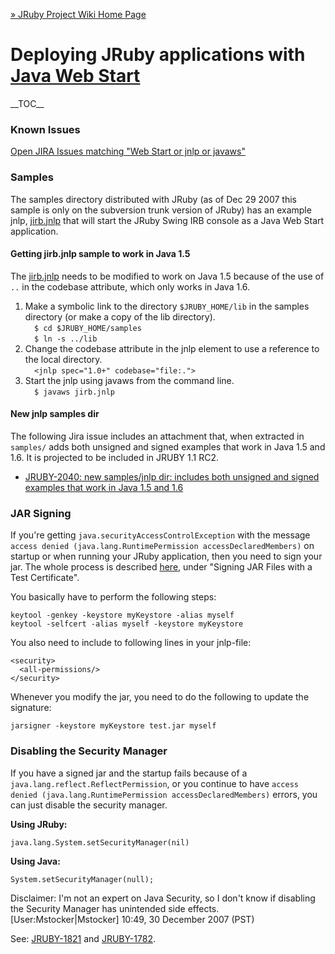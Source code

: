 [[Home|&raquo; JRuby Project Wiki Home Page]]
=Deploying JRuby applications with [http://java.sun.com/j2se/1.5.0/docs/guide/javaws// Java Web Start]=
__TOC__
===Known Issues===
[http://jira.codehaus.org/secure/IssueNavigator.jspa?reset=true&query=%22web+start%22+%7C%7C+jnlp+%7C%7C+webstart+%7C%7C+javaws&summary=true&description=true&body=true&pid=11295&status=1&status=3 Open JIRA Issues matching "Web Start or jnlp or javaws"]

===Samples===
The samples directory distributed with JRuby (as of Dec 29 2007 this sample is only on the subversion trunk version of JRuby) has an example jnlp, [http://svn.codehaus.org/jruby/trunk/jruby/samples/jirb.jnlp/ jirb.jnlp] that will start the JRuby Swing IRB console as a Java Web Start application. 

====Getting jirb.jnlp sample to work in Java 1.5====
The [http://svn.codehaus.org/jruby/trunk/jruby/samples/jirb.jnlp/ jirb.jnlp] needs to be modified to work on Java 1.5 because of the use of <tt>..</tt> in the codebase attribute, which only works in Java 1.6.
# Make a symbolic link to the directory <tt>$JRUBY_HOME/lib</tt> in the samples directory (or make a copy of the lib directory).<br/><tt> &nbsp; $ cd $JRUBY_HOME/samples<br/> &nbsp; $ ln -s ../lib</tt>
# Change the codebase attribute in the jnlp element to use a reference to the local directory.<br/><tt> &nbsp; &lt;jnlp spec="1.0+" codebase="file:."&gt;</tt>
# Start the jnlp using javaws from the command line. <br/><tt> &nbsp; $ javaws jirb.jnlp</tt>

====New jnlp samples dir====
The following Jira issue includes an attachment that, when extracted in <tt>samples/</tt> adds both unsigned and signed examples that work in Java 1.5 and 1.6. It is projected to be included in JRUBY 1.1 RC2.
* [http://jira.codehaus.org/browse/JRUBY-2040 JRUBY-2040: new samples/jnlp dir: includes both unsigned and signed examples that work in Java 1.5 and 1.6]

===JAR Signing===
If you're getting <tt>java.securityAccessControlException</tt> with the message <tt>access denied (java.lang.RuntimePermission accessDeclaredMembers)</tt> on startup or when running your JRuby application, then you need to sign your jar. The whole process is described 
[http://java.sun.com/products/javawebstart/1.2/docs/developersguide.html#dev here], under "Signing JAR Files with a Test Certificate". 

You basically have to perform the following steps:

 keytool -genkey -keystore myKeystore -alias myself
 keytool -selfcert -alias myself -keystore myKeystore

You also need to include to following lines in your jnlp-file:
 &lt;security&gt; 
   &lt;all-permissions/&gt; 
 &lt;/security&gt;

Whenever you modify the jar, you need to do the following to update the signature:
 jarsigner -keystore myKeystore test.jar myself

===Disabling the Security Manager===
If you have a signed jar and the startup fails because of a <tt>java.lang.reflect.ReflectPermission</tt>, or you continue to have <tt>access denied (java.lang.RuntimePermission accessDeclaredMembers)</tt> errors, you can just disable the security manager.

'''Using JRuby:'''
 java.lang.System.setSecurityManager(nil)
'''Using Java:'''
 System.setSecurityManager(null);
Disclaimer: I'm not an expert on Java Security, so I don't know if disabling the Security Manager has unintended side effects. <nowiki>[User:Mstocker|Mstocker]</nowiki> 10:49, 30 December 2007 (PST)

See: [http://jira.codehaus.org/browse/JRUBY-1821/ JRUBY-1821] and [http://jira.codehaus.org/browse/JRUBY-1782/ JRUBY-1782].
